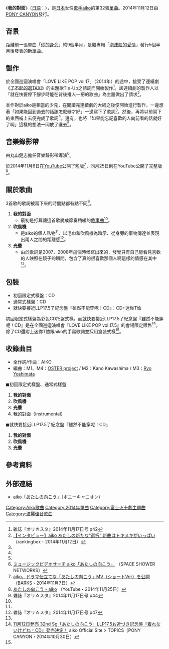 {{Infobox Single
| Name       = 我的對面<br />{{lang|ja|あたしの向こう}}
| Artist     = [[aiko|aiko]]
| Album      = 
| A-side     = 
| B-side     = 吹風機（{{lang-ja|ドライヤー}}）<br />光暈（{{lang-ja|ハレーション}}）
| Released   = 2014年11月12日
| Format     = [[單曲|單曲]] 
| Recorded   = 2014年
| Genre      = [[J-POP|J-POP]]
| Length     = 
| Label      = [[PONY_CANYON|PONY CANYON]]
| Writer     = [[aiko|aiko]]
| Producer   = 
| Certification  = 
| Chart position =  * 週間最高第4位（[[Oricon公信榜|Oricon]]）
| Last single = [[Loveletter/4月之雨|Loveletter／4月之雨]]<br />（2013年）
| This single = '''我的對面'''<br />（2014年）
| Next single = [[夢的間隙|夢的間隙]]<br />（2015年）
| Misc = 
}}
《'''我的對面'''》（[[日語|日語]]：{{lang|ja|'''あたしの向こう'''}}），是[[日本|日本]]女性[[歌手|歌手]][[aiko|aiko]]的第32張[[單曲|單曲]]。2014年11月12日由[[PONY_CANYON|PONY CANYON]]發行。

== 背景 ==
距離前一張單曲「[[你的身旁|你的身旁]]」約9個半月，是繼專輯「[[泡沫般的愛情|泡沫般的愛情]]」發行5個半月後發表的新單曲。

== 製作 ==
於全國巡迴演唱會「LOVE LIKE POP vol.17」（2014年）的途中，接受了連續劇《[[了不起的選TAXI|了不起的選TAXI]]》的主題歌Tie-Up之請託而開始製作<ref name="orista141117p42">雑誌『オリ☆スタ』2014年11月17日号 p42</ref>。該連續劇的製作人以「就在快要停下腳步時能在背後推人一把的歌曲」為主題做出了請求<ref name="rankingbox7207">[http://rankingbox.jp/article/7207 【インタビュー】aiko あたしの新たな“選択” 新曲はトキメキがいっぱい] {{Wayback|url=http://rankingbox.jp/article/7207 |date=20160903163917 }}（rankingbox・2014年11月12日）</ref>。

本作對於aiko是相當的少見，在閱讀完連續劇的大綱之後便開始進行製作，一邊想著「如果能回到過去的話該怎麼辦才好」一邊寫下了歌詞<ref name="orista141117p42" />。然後，再將以前寫下的東西補上去便完成了歌詞<ref name="rankingbox7207" />。還有，也將「如果能忘記喜歡的人向前看的話就好了啊」這樣的想法一同放了進去<ref name="orista141117p42" />。

== 音樂錄影帶 ==
由[[丸山健志|丸山健志]]擔任音樂錄影帶導演<ref>[http://www.spaceshowertv.com/search/detail.cgi?mu=0104858&ch=0 ミュージックビデオサーチ aiko「あたしの向こう」] {{Wayback|url=http://www.spaceshowertv.com/search/detail.cgi?mu=0104858&ch=0 |date=20191105075851 }}（SPACE SHOWER NETWORKS）</ref>。

於2014年11月6日在[[YouTube|YouTube]]公開了短版<ref>[http://www.barks.jp/news/?id=1000109454 aiko、ドラマ仕立てな「あたしの向こう」MV（ショートVer）を公開] {{Wayback|url=http://www.barks.jp/news/?id=1000109454 |date=20191130055721 }}（BARKS・2014年11月7日）</ref>，同月25日則在YouTube公開了完整版<ref>[https://youtube.com/watch?v=mZPbXTQWb0k あたしの向こう - aiko] {{Wayback|url=https://youtube.com/watch?v=mZPbXTQWb0k |date=20201118074113 }}（YouTube・2014年11月25日）</ref>。

== 關於歌曲 ==
3首歌的歌詞被寫下來的時間點都有點不同<ref name="orista141117p44">雑誌『オリ☆スタ』2014年11月17日号 p44</ref>。

#'''我的對面'''
#*最初是打算讓這首歌變成節奏稍緩的[[敘事曲|敘事曲]]<ref name="rankingbox7207" />。
#'''吹風機'''
#*是aiko的個人私物<ref name="orista141117p44" />、以毛巾和吹風機為暗示、從身旁的事物傳達並表現出兩人之間的距離感<ref name="orista141117p47">雑誌『オリ☆スタ』2014年11月17日号 p47</ref>。
#'''光暈'''
#*由於歌詞是2007、2008年這個時候寫出來的，發覺只有自己能看見喜歡的人映照在鏡子的瞬間，包含了真的很喜歡那個人啊這樣的情感在其中<ref name="orista141117p44" />。

== 包裝 ==
*初回限定式樣盤：CD
*通常式樣盤：CD
*就快要接近LLP17.5了紀念盤『雖然不能穿呢！CD』：CD+迷你T恤

初回限定式樣盤為彩色CD托盤式樣。而就快要接近LLP17.5了紀念盤『雖然不能穿呢！CD』是在全國巡迴演唱會『LOVE LIKE POP vol.17.5』的會場限定販售<ref name="aikoofficial1030">[http://aiko.com/topics/141030-02.html 11月12日発売 32nd Sg「あたしの向こう」LLP17.5お近づき記念盤『着れないけどね！CD』発売決定！] {{Wayback|url=http://aiko.com/topics/141030-02.html |date=20141129094521 }}aiko Official Site > TOPICS（PONY CANYON・2014年10月30日）</ref>。除了CD還附上迷你T恤跟aiko的手寫歌詞並採用盒裝式樣<ref name="aikoofficial1030" />。

== 收錄曲目 ==
* 全作詞/作曲：AIKO
* 編曲：M1、M4：[[OSTER_project|OSTER project]] / M2：Kano Kawashima / M3：[[Ryo_Yoshimata|Ryo Yoshimata]]

◼︎初回限定式樣盤、通常式樣盤
# '''我的對面'''
# '''吹風機'''
# '''光暈'''
# 我的對面（instrumental）

◼︎就快要接近LLP17.5了紀念盤『雖然不能穿呢！CD』
# '''我的對面'''
# '''吹風機'''
# '''光暈'''

== 參考資料 ==
{{reflist}}

== 外部連結 ==
*[https://web.archive.org/web/20150714152123/http://ipn.ponycanyon.co.jp/sakuhin/PCCA000015017/ aiko「あたしの向こう」]（ポニーキャニオン）

{{aiko}}

{{DEFAULTSORT:Kimi no Tonari}}
[[Category:Aiko歌曲|Category:Aiko歌曲]]
[[Category:2014年單曲|Category:2014年單曲]]
[[Category:富士火十劇主題曲|Category:富士火十劇主題曲]]
[[Category:波麗佳音歌曲|Category:波麗佳音歌曲]]